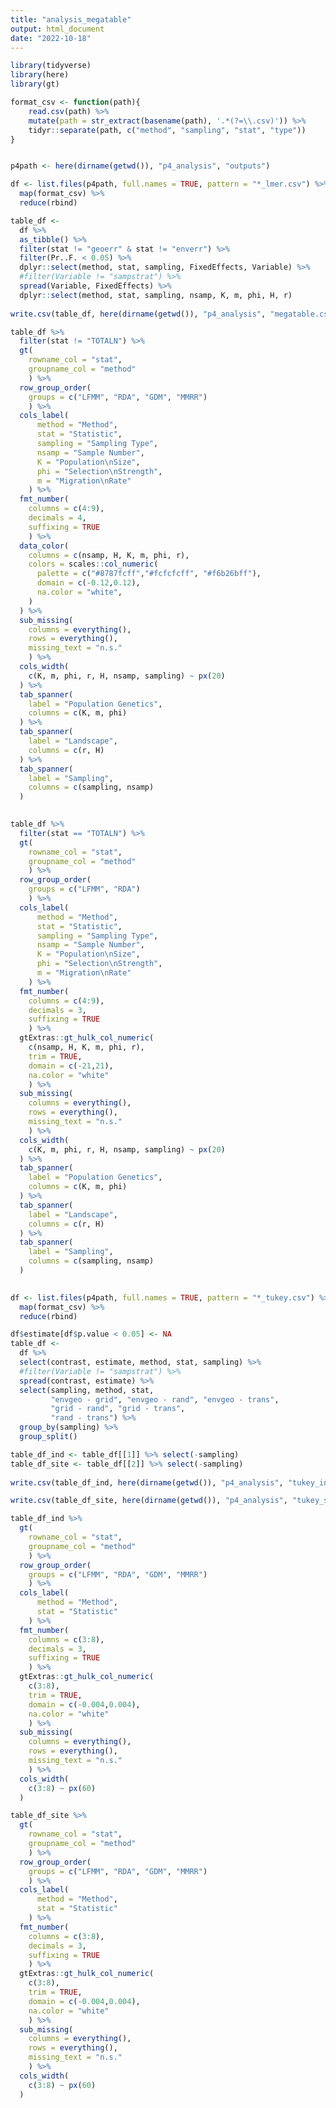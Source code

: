```yaml
---
title: "analysis_megatable"
output: html_document
date: "2022-10-18"
---
```

```r
library(tidyverse)
library(here)
library(gt)
```

```r
format_csv <- function(path){
    read.csv(path) %>%
    mutate(path = str_extract(basename(path), '.*(?=\\.csv)')) %>%
    tidyr::separate(path, c("method", "sampling", "stat", "type"))
}


p4path <- here(dirname(getwd()), "p4_analysis", "outputs")

```

```r

df <- list.files(p4path, full.names = TRUE, pattern = "*_lmer.csv") %>%
  map(format_csv) %>%   
  reduce(rbind) 

table_df <- 
  df %>%
  as_tibble() %>%
  filter(stat != "geoerr" & stat != "enverr") %>%
  filter(Pr..F. < 0.05) %>%
  dplyr::select(method, stat, sampling, FixedEffects, Variable) %>%
  #filter(Variable != "sampstrat") %>%
  spread(Variable, FixedEffects) %>%
  dplyr::select(method, stat, sampling, nsamp, K, m, phi, H, r)
  
write.csv(table_df, here(dirname(getwd()), "p4_analysis", "megatable.csv"), row.names = FALSE)

```


```r

table_df %>%
  filter(stat != "TOTALN") %>%
  gt(
    rowname_col = "stat",
    groupname_col = "method"
    ) %>%
  row_group_order(
    groups = c("LFMM", "RDA", "GDM", "MMRR")
    ) %>%
  cols_label(
      method = "Method",
      stat = "Statistic",
      sampling = "Sampling Type",
      nsamp = "Sample Number",
      K = "Population\nSize", 
      phi = "Selection\nStrength",
      m = "Migration\nRate"
    ) %>% 
  fmt_number(
    columns = c(4:9),
    decimals = 4,
    suffixing = TRUE
    ) %>%
  data_color(
    columns = c(nsamp, H, K, m, phi, r),
    colors = scales::col_numeric(
      palette = c("#8787fcff","#fcfcfcff", "#f6b26bff"),
      domain = c(-0.12,0.12),
      na.color = "white",
    )
  ) %>%
  sub_missing(
    columns = everything(),
    rows = everything(),
    missing_text = "n.s."
    ) %>%
  cols_width(
    c(K, m, phi, r, H, nsamp, sampling) ~ px(20)
  ) %>%
  tab_spanner(
    label = "Population Genetics",
    columns = c(K, m, phi)
  ) %>%
  tab_spanner(
    label = "Landscape",
    columns = c(r, H)
  ) %>%
  tab_spanner(
    label = "Sampling",
    columns = c(sampling, nsamp)
  )
  
```
```r
table_df %>%
  filter(stat == "TOTALN") %>%
  gt(
    rowname_col = "stat",
    groupname_col = "method"
    ) %>%
  row_group_order(
    groups = c("LFMM", "RDA")
    ) %>%
  cols_label(
      method = "Method",
      stat = "Statistic",
      sampling = "Sampling Type",
      nsamp = "Sample Number",
      K = "Population\nSize", 
      phi = "Selection\nStrength",
      m = "Migration\nRate"
    ) %>% 
  fmt_number(
    columns = c(4:9),
    decimals = 3,
    suffixing = TRUE
    ) %>%
  gtExtras::gt_hulk_col_numeric(
    c(nsamp, H, K, m, phi, r), 
    trim = TRUE, 
    domain = c(-21,21),
    na.color = "white"
    ) %>%
  sub_missing(
    columns = everything(),
    rows = everything(),
    missing_text = "n.s."
    ) %>%
  cols_width(
    c(K, m, phi, r, H, nsamp, sampling) ~ px(20)
  ) %>%
  tab_spanner(
    label = "Population Genetics",
    columns = c(K, m, phi)
  ) %>%
  tab_spanner(
    label = "Landscape",
    columns = c(r, H)
  ) %>%
  tab_spanner(
    label = "Sampling",
    columns = c(sampling, nsamp)
  )
  
```

```r

df <- list.files(p4path, full.names = TRUE, pattern = "*_tukey.csv") %>%
  map(format_csv) %>%   
  reduce(rbind) 

df$estimate[df$p.value < 0.05] <- NA
table_df <- 
  df %>%
  select(contrast, estimate, method, stat, sampling) %>%
  #filter(Variable != "sampstrat") %>%
  spread(contrast, estimate) %>%
  select(sampling, method, stat, 
         "envgeo - grid", "envgeo - rand", "envgeo - trans", 
         "grid - rand", "grid - trans", 
         "rand - trans") %>%
  group_by(sampling) %>%
  group_split()

table_df_ind <- table_df[[1]] %>% select(-sampling)
table_df_site <- table_df[[2]] %>% select(-sampling)
  
write.csv(table_df_ind, here(dirname(getwd()), "p4_analysis", "tukey_ind.csv"), row.names = FALSE)

write.csv(table_df_site, here(dirname(getwd()), "p4_analysis", "tukey_site.csv"), row.names = FALSE)

```


```r

table_df_ind %>%
  gt(
    rowname_col = "stat",
    groupname_col = "method"
    ) %>%
  row_group_order(
    groups = c("LFMM", "RDA", "GDM", "MMRR")
    ) %>%
  cols_label(
      method = "Method",
      stat = "Statistic"
    ) %>% 
  fmt_number(
    columns = c(3:8),
    decimals = 3,
    suffixing = TRUE
    ) %>%
  gtExtras::gt_hulk_col_numeric(
    c(3:8), 
    trim = TRUE, 
    domain = c(-0.004,0.004),
    na.color = "white"
    ) %>%
  sub_missing(
    columns = everything(),
    rows = everything(),
    missing_text = "n.s."
    ) %>%
  cols_width(
    c(3:8) ~ px(60)
  ) 
```

```r

table_df_site %>%
  gt(
    rowname_col = "stat",
    groupname_col = "method"
    ) %>%
  row_group_order(
    groups = c("LFMM", "RDA", "GDM", "MMRR")
    ) %>%
  cols_label(
      method = "Method",
      stat = "Statistic"
    ) %>% 
  fmt_number(
    columns = c(3:8),
    decimals = 3,
    suffixing = TRUE
    ) %>%
  gtExtras::gt_hulk_col_numeric(
    c(3:8), 
    trim = TRUE, 
    domain = c(-0.004,0.004),
    na.color = "white"
    ) %>%
  sub_missing(
    columns = everything(),
    rows = everything(),
    missing_text = "n.s."
    ) %>%
  cols_width(
    c(3:8) ~ px(60)
  ) 
```